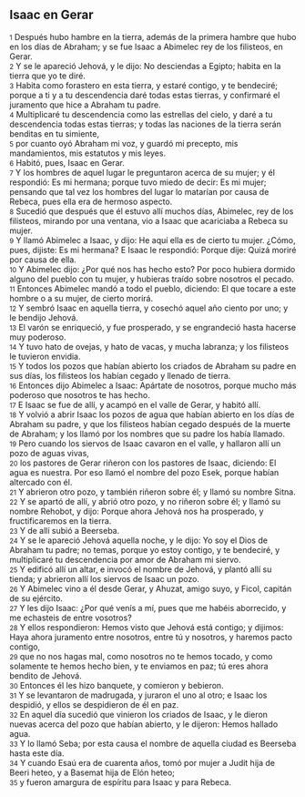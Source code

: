 == Isaac en Gerar ==

{{anchor|1}} <small>1</small> Después hubo hambre en la tierra, además de la primera hambre que hubo en los días de Abraham; y se fue Isaac a Abimelec rey de los filisteos, en Gerar.<br>
{{anchor|2}} <small>2</small> Y se le apareció Jehová, y le dijo: No desciendas a Egipto; habita en la tierra que yo te diré.<br>
{{anchor|3}} <small>3</small> Habita como forastero en esta tierra, y estaré contigo, y te bendeciré; porque a ti y a tu descendencia daré todas estas tierras, y confirmaré el juramento que hice a Abraham tu padre.<br>
{{anchor|4}} <small>4</small> Multiplicaré tu descendencia como las estrellas del cielo, y daré a tu descendencia todas estas tierras; y todas las naciones de la tierra serán benditas en tu simiente,<br>
{{anchor|5}} <small>5</small> por cuanto oyó Abraham mi voz, y guardó mi precepto, mis mandamientos, mis estatutos y mis leyes.<br>
{{anchor|6}} <small>6</small> Habitó, pues, Isaac en Gerar.<br>
{{anchor|7}} <small>7</small> Y los hombres de aquel lugar le preguntaron acerca de su mujer; y él respondió: Es mi hermana; porque tuvo miedo de decir: Es mi mujer; pensando que tal vez los hombres del lugar lo matarían por causa de Rebeca, pues ella era de hermoso aspecto.<br>
{{anchor|8}} <small>8</small> Sucedió que después que él estuvo allí muchos días, Abimelec, rey de los filisteos, mirando por una ventana, vio a Isaac que acariciaba a Rebeca su mujer.<br>
{{anchor|9}} <small>9</small> Y llamó Abimelec a Isaac, y dijo: He aquí ella es de cierto tu mujer. ¿Cómo, pues, dijiste: Es mi hermana? E Isaac le respondió: Porque dije: Quizá moriré por causa de ella.<br>
{{anchor|10}} <small>10</small> Y Abimelec dijo: ¿Por qué nos has hecho esto? Por poco hubiera dormido alguno del pueblo con tu mujer, y hubieras traído sobre nosotros el pecado.<br>
{{anchor|11}} <small>11</small> Entonces Abimelec mandó a todo el pueblo, diciendo: El que tocare a este hombre o a su mujer, de cierto morirá.<br>
{{anchor|12}} <small>12</small> Y sembró Isaac en aquella tierra, y cosechó aquel año ciento por uno; y le bendijo Jehová.<br>
{{anchor|13}} <small>13</small> El varón se enriqueció, y fue prosperado, y se engrandeció hasta hacerse muy poderoso.<br>
{{anchor|14}} <small>14</small> Y tuvo hato de ovejas, y hato de vacas, y mucha labranza; y los filisteos le tuvieron envidia.<br>
{{anchor|15}} <small>15</small> Y todos los pozos que habían abierto los criados de Abraham su padre en sus días, los filisteos los habían cegado y llenado de tierra.<br>
{{anchor|16}} <small>16</small> Entonces dijo Abimelec a Isaac: Apártate de nosotros, porque mucho más poderoso que nosotros te has hecho.<br>
{{anchor|17}} <small>17</small> E Isaac se fue de allí, y acampó en el valle de Gerar, y habitó allí.<br>
{{anchor|18}} <small>18</small> Y volvió a abrir Isaac los pozos de agua que habían abierto en los días de Abraham su padre, y que los filisteos habían cegado después de la muerte de Abraham; y los llamó por los nombres que su padre los había llamado.<br>
{{anchor|19}} <small>19</small> Pero cuando los siervos de Isaac cavaron en el valle, y hallaron allí un pozo de aguas vivas,<br>
{{anchor|20}} <small>20</small> los pastores de Gerar riñeron con los pastores de Isaac, diciendo: El agua es nuestra. Por eso llamó el nombre del pozo Esek, porque habían altercado con él.<br>
{{anchor|21}} <small>21</small> Y abrieron otro pozo, y también riñeron sobre él; y llamó su nombre Sitna.<br>
{{anchor|22}} <small>22</small> Y se apartó de allí, y abrió otro pozo, y no riñeron sobre él; y llamó su nombre Rehobot, y dijo: Porque ahora Jehová nos ha prosperado, y fructificaremos en la tierra.<br>
{{anchor|23}} <small>23</small> Y de allí subió a Beerseba.<br>
{{anchor|24}} <small>24</small> Y se le apareció Jehová aquella noche, y le dijo: Yo soy el Dios de Abraham tu padre; no temas, porque yo estoy contigo, y te bendeciré, y multiplicaré tu descendencia por amor de Abraham mi siervo.<br>
{{anchor|25}} <small>25</small> Y edificó allí un altar, e invocó el nombre de Jehová, y plantó allí su tienda; y abrieron allí los siervos de Isaac un pozo.<br>
{{anchor|26}} <small>26</small> Y Abimelec vino a él desde Gerar, y Ahuzat, amigo suyo, y Ficol, capitán de su ejército.<br>
{{anchor|27}} <small>27</small> Y les dijo Isaac: ¿Por qué venís a mí, pues que me habéis aborrecido, y me echasteis de entre vosotros?<br>
{{anchor|28}} <small>28</small> Y ellos respondieron: Hemos visto que Jehová está contigo; y dijimos: Haya ahora juramento entre nosotros, entre tú y nosotros, y haremos pacto contigo,<br>
{{anchor|29}} <small>29</small> que no nos hagas mal, como nosotros no te hemos tocado, y como solamente te hemos hecho bien, y te enviamos en paz; tú eres ahora bendito de Jehová.<br>
{{anchor|30}} <small>30</small> Entonces él les hizo banquete, y comieron y bebieron.<br>
{{anchor|31}} <small>31</small> Y se levantaron de madrugada, y juraron el uno al otro; e Isaac los despidió, y ellos se despidieron de él en paz.<br>
{{anchor|32}} <small>32</small> En aquel día sucedió que vinieron los criados de Isaac, y le dieron nuevas acerca del pozo que habían abierto, y le dijeron: Hemos hallado agua.<br>
{{anchor|33}} <small>33</small> Y lo llamó Seba; por esta causa el nombre de aquella ciudad es Beerseba hasta este día.<br>
{{anchor|34}} <small>34</small> Y cuando Esaú era de cuarenta años, tomó por mujer a Judit hija de Beeri heteo, y a Basemat hija de Elón heteo;<br>
{{anchor|35}} <small>35</small> y fueron amargura de espíritu para Isaac y para Rebeca.<br>
